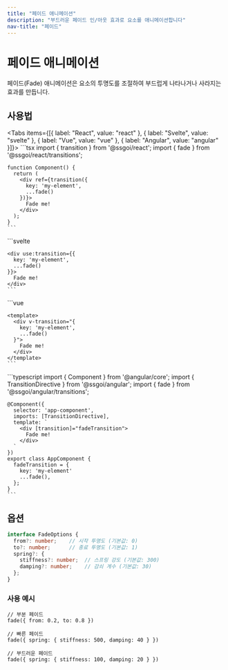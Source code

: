 ```yaml
---
title: "페이드 애니메이션"
description: "부드러운 페이드 인/아웃 효과로 요소를 애니메이션합니다"
nav-title: "페이드"
---
```


# 페이드 애니메이션

페이드(Fade) 애니메이션은 요소의 투명도를 조절하여 부드럽게 나타나거나 사라지는 효과를 만듭니다.

<TransitionDemo type="fade" />

## 사용법

<Tabs items={[{ label: "React", value: "react" }, { label: "Svelte", value: "svelte" }, { label: "Vue", value: "vue" }, { label: "Angular", value: "angular" }]}>
  <TabPanel value="react">
    ```tsx
    import { transition } from '@ssgoi/react';
    import { fade } from '@ssgoi/react/transitions';

    function Component() {
      return (
        <div ref={transition({
          key: 'my-element',
          ...fade()
        })}>
          Fade me!
        </div>
      );
    }
    ```
  </TabPanel>
  <TabPanel value="svelte">
    ```svelte
    <script>
      import { transition } from '@ssgoi/svelte';
      import { fade } from '@ssgoi/svelte/transitions';
    </script>

    <div use:transition={{
      key: 'my-element',
      ...fade()
    }}>
      Fade me!
    </div>
    ```
  </TabPanel>
  <TabPanel value="vue">
    ```vue
    <script setup>
    import { fade } from '@ssgoi/vue/transitions';
    </script>

    <template>
      <div v-transition="{
        key: 'my-element',
        ...fade()
      }">
        Fade me!
      </div>
    </template>
    ```
  </TabPanel>
  <TabPanel value="angular">
    ```typescript
    import { Component } from '@angular/core';
    import { TransitionDirective } from '@ssgoi/angular';
    import { fade } from '@ssgoi/angular/transitions';

    @Component({
      selector: 'app-component',
      imports: [TransitionDirective],
      template: `
        <div [transition]="fadeTransition">
          Fade me!
        </div>
      `
    })
    export class AppComponent {
      fadeTransition = {
        key: 'my-element'
        ...fade(), 
      };
    }
    ```
  </TabPanel>
</Tabs>

## 옵션

```typescript
interface FadeOptions {
  from?: number;    // 시작 투명도 (기본값: 0)
  to?: number;      // 종료 투명도 (기본값: 1)
  spring?: {
    stiffness?: number;  // 스프링 강도 (기본값: 300)
    damping?: number;    // 감쇠 계수 (기본값: 30)
  };
}
```

### 사용 예시

```tsx
// 부분 페이드
fade({ from: 0.2, to: 0.8 })

// 빠른 페이드
fade({ spring: { stiffness: 500, damping: 40 } })

// 부드러운 페이드
fade({ spring: { stiffness: 100, damping: 20 } })
```